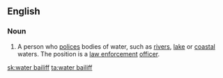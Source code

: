 ==English==
{{wikipedia}}

===Noun===
{{en-noun|head=[[water]] [[bailiff]]}}

# A person who [[polices]] bodies of water, such as [[rivers]], [[lake]] or [[coastal]] waters. The position is a [[law enforcement]] [[officer]].

[[sk:water bailiff]]
[[ta:water bailiff]]